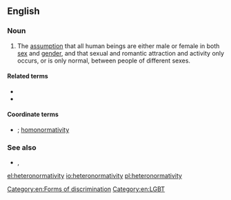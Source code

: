 ==English==

===Noun===
{{en-noun|heteronormativities}}

# The [[assumption]] that all human beings are either male or female in both [[sex]] and [[gender]], and that sexual and romantic attraction and activity only occurs, or is only normal, between people of different sexes.

====Related terms====
* {{l|en|heteronormative}}
* {{l|en|heterosexism}}

====Coordinate terms====
* {{l|en|cisnormativity}}; [[homonormativity]]

===See also===
* {{l|en|cisnormative}}, {{l|en|homonormative}}

[[Category:en:Forms of discrimination]]
[[Category:en:LGBT]]

[[el:heteronormativity]]
[[io:heteronormativity]]
[[pl:heteronormativity]]